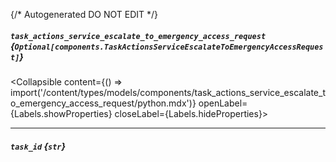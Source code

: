 {/* Autogenerated DO NOT EDIT  */}

##### `task_actions_service_escalate_to_emergency_access_request` *{`Optional[components.TaskActionsServiceEscalateToEmergencyAccessRequest]`}*
<Collapsible content={() => import('/content/types/models/components/task_actions_service_escalate_to_emergency_access_request/python.mdx')} openLabel={Labels.showProperties} closeLabel={Labels.hideProperties}>
</Collapsible>

---
##### `task_id` *{`str`}*


